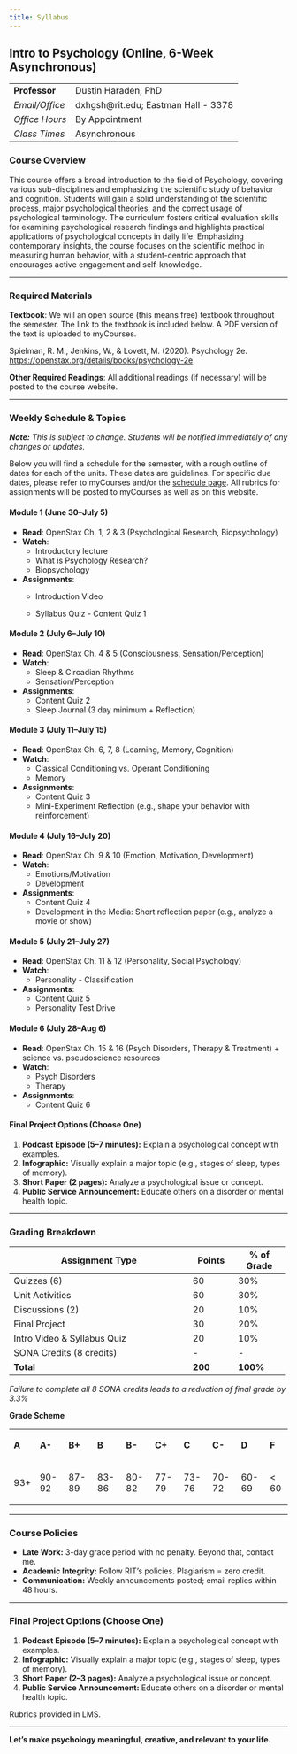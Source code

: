 ```yaml
---
title: Syllabus
---
```


## **Intro to Psychology (Online, 6-Week Asynchronous)**

|                |                                      |
|----------------|--------------------------------------|
| **Professor**  | Dustin Haraden, PhD                  |
| *Email/Office* | dxhgsh\@rit.edu; Eastman Hall - 3378 |
| *Office Hours* | By Appointment                       |
| *Class Times*  | Asynchronous                         |

### **Course Overview**

This course offers a broad introduction to the field of Psychology, covering various sub-disciplines and emphasizing the scientific study of behavior and cognition. Students will gain a solid understanding of the scientific process, major psychological theories, and the correct usage of psychological terminology. The curriculum fosters critical evaluation skills for examining psychological research findings and highlights practical applications of psychological concepts in daily life. Emphasizing contemporary insights, the course focuses on the scientific method in measuring human behavior, with a student-centric approach that encourages active engagement and self-knowledge.

------------------------------------------------------------------------

### **Required Materials**

**Textbook**: We will an open source (this means free) textbook throughout the semester. The link to the textbook is included below. A PDF version of the text is uploaded to myCourses.  

Spielman, R. M., Jenkins, W., & Lovett, M. (2020). Psychology 2e. <https://openstax.org/details/books/psychology-2e>

**Other Required Readings**: All additional readings (if necessary) will be posted to the course website.

------------------------------------------------------------------------

### **Weekly Schedule & Topics**

***Note:*** *This is subject to change. Students will be notified immediately of any changes or updates.*

Below you will find a schedule for the semester, with a rough outline of dates for each of the units. These dates are guidelines. For specific due dates, please refer to myCourses and/or the [schedule page](/index). All rubrics for assignments will be posted to myCourses as well as on this website.

#### Module 1 (June 30–July 5)

-   **Read**: OpenStax Ch. 1, 2 & 3 (Psychological Research, Biopsychology)
-   **Watch**:
    -   Introductory lecture
    -   What is Psychology Research?
    -   Biopsychology
-   **Assignments**:
    -   Introduction Video

    -   Syllabus Quiz - Content Quiz 1

#### Module 2 (July 6–July 10)

-   **Read**: OpenStax Ch. 4 & 5 (Consciousness, Sensation/Perception)
-   **Watch**:
    -   Sleep & Circadian Rhythms
    -   Sensation/Perception
-   **Assignments**:
    -   Content Quiz 2
    -   Sleep Journal (3 day minimum + Reflection)

#### Module 3 (July 11–July 15)

-   **Read**: OpenStax Ch. 6, 7, 8 (Learning, Memory, Cognition)
-   **Watch**:
    -   Classical Conditioning vs. Operant Conditioning
    -   Memory
-   **Assignments**:
    -   Content Quiz 3
    -   Mini-Experiment Reflection (e.g., shape your behavior with reinforcement)

#### Module 4 (July 16–July 20)

-   **Read**: OpenStax Ch. 9 & 10 (Emotion, Motivation, Development)
-   **Watch**:
    -   Emotions/Motivation
    -   Development
-   **Assignments**:
    -   Content Quiz 4
    -   Development in the Media: Short reflection paper (e.g., analyze a movie or show)

#### Module 5 (July 21–July 27)

-   **Read**: OpenStax Ch. 11 & 12 (Personality, Social Psychology)
-   **Watch**:
    -   Personality - Classification
-   **Assignments**:
    -   Content Quiz 5
    -   Personality Test Drive

#### Module 6 (July 28–Aug 6)

-   **Read**: OpenStax Ch. 15 & 16 (Psych Disorders, Therapy & Treatment) + science vs. pseudoscience resources
-   **Watch**:
    -   Psych Disorders
    -   Therapy
-   **Assignments**:
    -   Content Quiz 6

#### **Final Project Options (Choose One)**

1.  **Podcast Episode (5–7 minutes):** Explain a psychological concept with examples.
2.  **Infographic:** Visually explain a major topic (e.g., stages of sleep, types of memory).
3.  **Short Paper (2 pages):** Analyze a psychological issue or concept.
4.  **Public Service Announcement:** Educate others on a disorder or mental health topic.

------------------------------------------------------------------------

### **Grading Breakdown**

+----------------------------------------------+-----------+-------------+
| Assignment Type                              | Points    | \% of Grade |
+==============================================+===========+=============+
| Quizzes (6)                                  | 60        | 30%         |
+----------------------------------------------+-----------+-------------+
| Unit Activities                              | 60        | 30%         |
+----------------------------------------------+-----------+-------------+
| Discussions (2)                              | 20        | 10%         |
+----------------------------------------------+-----------+-------------+
| Final Project                                | 30        | 20%         |
+----------------------------------------------+-----------+-------------+
| Intro Video & Syllabus Quiz                  | 20        | 10%         |
+----------------------------------------------+-----------+-------------+
| SONA Credits (8 credits)                     | \-        | \-          |
+----------------------------------------------+-----------+-------------+
| **Total**                                    | **200**   | **100%**    |
+----------------------------------------------+-----------+-------------+

*Failure to complete all 8 SONA credits leads to a reduction of final grade by 3.3%*

**Grade Scheme**

<table>
<tbody>
<tr>
<td><p>   </p>
<p><strong>A</strong></p>
<p>   </p></td>
<td><p>   </p>
<p><strong>A-</strong></p>
<p>   </p></td>
<td><p>   </p>
<p><strong>B+</strong></p>
<p>   </p></td>
<td><p>   </p>
<p><strong>B</strong></p>
<p>   </p></td>
<td><p>   </p>
<p><strong>B-</strong></p>
<p>   </p></td>
<td><p>   </p>
<p><strong>C+</strong></p>
<p>   </p></td>
<td><p>   </p>
<p><strong>C</strong></p>
<p>   </p></td>
<td><p>   </p>
<p><strong>C-</strong></p>
<p>   </p></td>
<td><p>   </p>
<p><strong>D</strong></p>
<p>   </p></td>
<td><p>   </p>
<p><strong>F</strong></p>
<p>   </p></td>
</tr>
<tr>
<td><p>   </p>
<p>93+</p>
<p>   </p></td>
<td><p>   </p>
<p>90-92</p>
<p>   </p></td>
<td><p>   </p>
<p>87-89</p>
<p>   </p></td>
<td><p>   </p>
<p>83-86</p>
<p>   </p></td>
<td><p>   </p>
<p>80-82</p>
<p>   </p></td>
<td><p>   </p>
<p>77-79</p>
<p>   </p></td>
<td><p>   </p>
<p>73-76</p>
<p>   </p></td>
<td><p>   </p>
<p>70-72</p>
<p>   </p></td>
<td><p>   </p>
<p>60-69</p>
<p>   </p></td>
<td><p>   </p>
<p>&lt; 60</p>
<p>   </p></td>
</tr>
</tbody>
</table>

------------------------------------------------------------------------

### **Course Policies**

-   **Late Work:** 3-day grace period with no penalty. Beyond that, contact me.
-   **Academic Integrity:** Follow RIT's policies. Plagiarism = zero credit.
-   **Communication:** Weekly announcements posted; email replies within 48 hours.

------------------------------------------------------------------------

### **Final Project Options (Choose One)**

1.  **Podcast Episode (5–7 minutes):** Explain a psychological concept with examples.
2.  **Infographic:** Visually explain a major topic (e.g., stages of sleep, types of memory).
3.  **Short Paper (2–3 pages):** Analyze a psychological issue or concept.
4.  **Public Service Announcement:** Educate others on a disorder or mental health topic.

Rubrics provided in LMS.

------------------------------------------------------------------------

**Let's make psychology meaningful, creative, and relevant to your life.**
